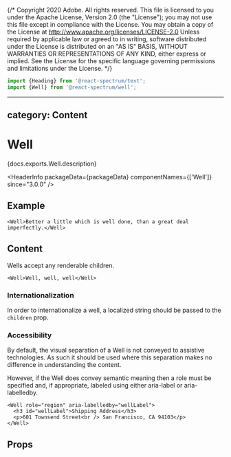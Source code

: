 {/* Copyright 2020 Adobe. All rights reserved.
This file is licensed to you under the Apache License, Version 2.0 (the "License");
you may not use this file except in compliance with the License. You may obtain a copy
of the License at http://www.apache.org/licenses/LICENSE-2.0
Unless required by applicable law or agreed to in writing, software distributed under
the License is distributed on an "AS IS" BASIS, WITHOUT WARRANTIES OR REPRESENTATIONS
OF ANY KIND, either express or implied. See the License for the specific language
governing permissions and limitations under the License. */}



```jsx import
import {Heading} from '@react-spectrum/text';
import {Well} from '@react-spectrum/well';
```

---
category: Content
---

# Well

<PageDescription>{docs.exports.Well.description}</PageDescription>

<HeaderInfo
  packageData={packageData}
  componentNames={['Well']}
  since="3.0.0" />

## Example

```tsx example
<Well>Better a little which is well done, than a great deal imperfectly.</Well>
```

## Content

Wells accept any renderable children.

```tsx example
<Well>Well, well, well</Well>

```

### Internationalization

In order to internationalize a well, a localized string should be passed to the `children` prop.

### Accessibility

By default, the visual separation of a Well is not conveyed to assistive technologies. As such it should be used where this separation makes no difference in understanding the content.

However, if the Well does convey semantic meaning then a role must be specified and, if appropriate, labeled using either aria-label or aria-labelledby.

```tsx example
<Well role="region" aria-labelledby="wellLabel">
  <h3 id="wellLabel">Shipping Address</h3>
  <p>601 Townsend Street<br /> San Francisco, CA 94103</p>
</Well>
```

## Props

<PropTable component={docs.exports.Well} links={docs.links} />
